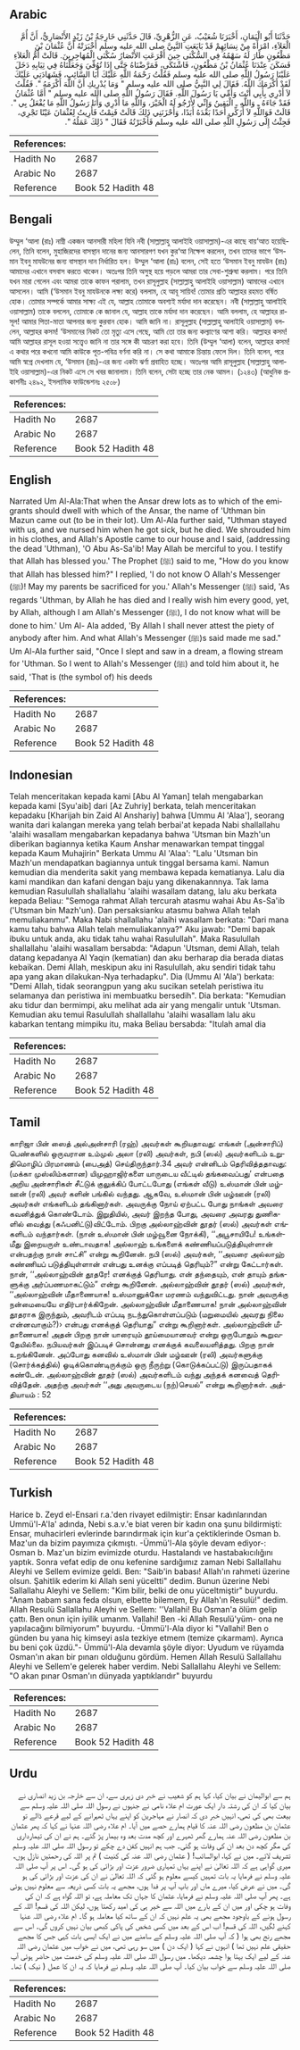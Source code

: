 ## Arabic


<div dir="rtl" lang="ar" style={{fontSize:'larger',backgroundColor:'#f8f9fa',padding:20}}>
حَدَّثَنَا أَبُو الْيَمَانِ، أَخْبَرَنَا شُعَيْبٌ، عَنِ الزُّهْرِيِّ، قَالَ حَدَّثَنِي خَارِجَةُ بْنُ زَيْدٍ الأَنْصَارِيُّ، أَنَّ أُمَّ الْعَلاَءِ، امْرَأَةً مِنْ نِسَائِهِمْ قَدْ بَايَعَتِ النَّبِيَّ صلى الله عليه وسلم أَخْبَرَتْهُ أَنَّ عُثْمَانَ بْنَ مَظْعُونٍ طَارَ لَهُ سَهْمُهُ فِي السُّكْنَى حِينَ أَقْرَعَتِ الأَنْصَارُ سُكْنَى الْمُهَاجِرِينَ‏.‏ قَالَتْ أُمُّ الْعَلاَءِ فَسَكَنَ عِنْدَنَا عُثْمَانُ بْنُ مَظْعُونٍ، فَاشْتَكَى، فَمَرَّضْنَاهُ حَتَّى إِذَا تُوُفِّيَ وَجَعَلْنَاهُ فِي ثِيَابِهِ دَخَلَ عَلَيْنَا رَسُولُ اللَّهِ صلى الله عليه وسلم فَقُلْتُ رَحْمَةُ اللَّهِ عَلَيْكَ أَبَا السَّائِبِ، فَشَهَادَتِي عَلَيْكَ لَقَدْ أَكْرَمَكَ اللَّهُ‏.‏ فَقَالَ لِي النَّبِيُّ صلى الله عليه وسلم ‏"‏ وَمَا يُدْرِيكِ أَنَّ اللَّهَ أَكْرَمَهُ ‏"‏‏.‏ فَقُلْتُ لاَ أَدْرِي بِأَبِي أَنْتَ وَأُمِّي يَا رَسُولَ اللَّهِ‏.‏ فَقَالَ رَسُولُ اللَّهِ صلى الله عليه وسلم ‏"‏ أَمَّا عُثْمَانُ فَقَدْ جَاءَهُ ـ وَاللَّهِ ـ الْيَقِينُ وَإِنِّي لأَرْجُو لَهُ الْخَيْرَ، وَاللَّهِ مَا أَدْرِي وَأَنَا رَسُولُ اللَّهِ مَا يُفْعَلُ بِي ‏"‏‏.‏ قَالَتْ فَوَاللَّهِ لاَ أُزَكِّي أَحَدًا بَعْدَهُ أَبَدًا، وَأَحْزَنَنِي ذَلِكَ قَالَتْ فَنِمْتُ فَأُرِيتُ لِعُثْمَانَ عَيْنًا تَجْرِي، فَجِئْتُ إِلَى رَسُولِ اللَّهِ صلى الله عليه وسلم فَأَخْبَرْتُهُ فَقَالَ ‏"‏ ذَلِكَ عَمَلُهُ ‏"‏‏.‏
</div>
<div style={{backgroundColor:'#f8f9fa',padding:20, marginBottom: 10}}><table> <thead> <tr> <th>References:</th> <th></th> </tr> </thead> <tbody><tr><td>Hadith No</td><td>2687</td></tr><tr><td>Arabic No</td><td>2687</td></tr><tr><td>Reference</td><td>Book 52 Hadith 48</td></tr></tbody></table></div>

## Bengali


<div dir="ltr" lang="bn" style={{fontSize:'larger',backgroundColor:'#f8f9fa',padding:20}}>
উম্মুল ‘আলা (রাঃ) নাম্নী একজন আনসারী মহিলা যিনি নবী (সাল্লাল্লাহু আলাইহি ওয়াসাল্লাম)-এর কাছে বায়‘আত হয়েছিলেন, তিনি বলেন, মুহাজিরদের বাসস্থান দানের জন্য আনসারগণ যখন কুর‘আ নিক্ষেপ করলেন, তখন তাদের ভাগে ‘উসমান ইবনু মাযউনের জন্য বাসস্থান দান নির্ধারিত হল। উম্মুল ‘আলা (রাঃ) বলেন, সেই হতে ‘উসমান ইবনু মাযউন (রাঃ) আমাদের এখানে বসবাস করতে থাকেন। অতঃপর তিনি অসুস্থ হয়ে পড়লে আমরা তার সেবা-শুশ্রুষা করলাম। পরে তিনি যখন মারা গেলেন এবং আমরা তাকে কাফন পরালাম, তখন রাসূলুল্লাহ (সাল্লাল্লাহু আলাইহি ওয়াসাল্লাম) আমাদের এখানে আসলেন। আমি (‘উসমান ইবনু মাযউনকে লক্ষ্য করে) বললাম, হে আবূ সায়িব! তোমার প্রতি আল্লাহর রহমত বর্ষিত হোক। তোমার সম্পর্কে আমার সাক্ষ্য এই যে, আল্লাহ তোমাকে অবশ্যই মর্যাদা দান করেছেন। নবী (সাল্লাল্লাহু আলাইহি ওয়াসাল্লাম) তাকে বললেন, তোমাকে কে জানাল যে, আল্লাহ তাকে মর্যাদা দান করেছেন। আমি বললাম, হে আল্লাহর রাসূল! আমার পিতা-মাতা আপনার জন্য কুরবান হোক। আমি জানি না। রাসূলুল্লাহ (সাল্লাল্লাহু আলাইহি ওয়াসাল্লাম) বললেন, আল্লাহর কসম! ‘উসমানের নিকট তো মৃত্যু এসে গেছে, আমি তো তার জন্য কল্যাণের আশা করি। আল্লাহর কসম! আমি আল্লাহর রাসূল হওয়া সত্ত্বেও জানি না তার সঙ্গে কী আচরণ করা হবে। তিনি (উম্মুল ‘আলা) বলেন, আল্লাহর কসম! এ কথার পরে কখনো আমি কাউকে পূত-পবিত্র বর্ণনা করি না। সে কথা আমাকে চিন্তায় ফেলে দিল। তিনি বলেন, পরে আমি স্বপ্নে দেখলাম যে, ‘উসমান (রাঃ)-এর জন্য একটা ঝর্ণা প্রবাহিত হচ্ছে। অতঃপর আমি রাসূলুল্লাহ (সাল্লাল্লাহু আলাইহি ওয়াসাল্লাম)-এর নিকট এসে সে খবর জানালাম। তিনি বলেন, সেটা হচ্ছে তার নেক আমল। (১২৪৩) (আধুনিক প্রকাশনীঃ ২৪৯২, ইসলামিক ফাউন্ডেশনঃ ২৫০৮)
</div>
<div style={{backgroundColor:'#f8f9fa',padding:20, marginBottom: 10}}><table> <thead> <tr> <th>References:</th> <th></th> </tr> </thead> <tbody><tr><td>Hadith No</td><td>2687</td></tr><tr><td>Arabic No</td><td>2687</td></tr><tr><td>Reference</td><td>Book 52 Hadith 48</td></tr></tbody></table></div>

## English


<div dir="ltr" lang="en" style={{fontSize:'larger',backgroundColor:'#f8f9fa',padding:20}}>
Narrated Um Al-Ala:That when the Ansar drew lots as to which of the emigrants should dwell with which of the Ansar, the name of 'Uthman bin Mazun came out (to be in their lot). Um Al-Ala further said, "Uthman stayed with us, and we nursed him when he got sick, but he died. We shrouded him in his clothes, and Allah's Apostle came to our house and I said, (addressing the dead 'Uthman), 'O Abu As-Sa'ib! May Allah be merciful to you. I testify that Allah has blessed you.' The Prophet (ﷺ) said to me, "How do you know that Allah has blessed him?" I replied, 'I do not know O Allah's Messenger (ﷺ)! May my parents be sacrificed for you.' Allah's Messenger (ﷺ) said, 'As regards 'Uthman, by Allah he has died and I really wish him every good, yet, by Allah, although I am Allah's Messenger (ﷺ), I do not know what will be done to him.' Um Al- Ala added, 'By Allah I shall never attest the piety of anybody after him. And what Allah's Messenger (ﷺ)s said made me sad." Um Al-Ala further said, "Once I slept and saw in a dream, a flowing stream for 'Uthman. So I went to Allah's Messenger (ﷺ) and told him about it, he said, 'That is (the symbol of) his deeds
</div>
<div style={{backgroundColor:'#f8f9fa',padding:20, marginBottom: 10}}><table> <thead> <tr> <th>References:</th> <th></th> </tr> </thead> <tbody><tr><td>Hadith No</td><td>2687</td></tr><tr><td>Arabic No</td><td>2687</td></tr><tr><td>Reference</td><td>Book 52 Hadith 48</td></tr></tbody></table></div>

## Indonesian


<div dir="ltr" lang="id" style={{fontSize:'larger',backgroundColor:'#f8f9fa',padding:20}}>
Telah menceritakan kepada kami [Abu Al Yaman] telah mengabarkan kepada kami [Syu'aib] dari [Az Zuhriy] berkata, telah menceritakan kepadaku [Kharijah bin Zaid Al Anshariy] bahwa [Ummu Al 'Alaa'], seorang wanita dari kalangan mereka yang telah berbai'at kepada Nabi shallallahu 'alaihi wasallam mengabarkan kepadanya bahwa 'Utsman bin Mazh'un diberikan bagiannya ketika Kaum Anshar menawarkan tempat tinggal kepada Kaum Muhajirin" Berkata Ummu Al 'Alaa': "Lalu 'Utsman bin Mazh'un mendapatkan bagiannya untuk tinggal bersama kami. Namun kemudian dia menderita sakit yang membawa kepada kematianya. Lalu dia kami mandikan dan kafani dengan baju yang dikenakannnya. Tak lama kemudian Rasulullah shallallahu 'alaihi wasallam datang, lalu aku berkata kepada Beliau: "Semoga rahmat Allah tercurah atasmu wahai Abu As-Sa'ib ('Utsman bin Mazh'un). Dan persaksianku atasmu bahwa Allah telah memuliakanmu". Maka Nabi shallallahu 'alaihi wasallam berkata: "Dari mana kamu tahu bahwa Allah telah memuliakannya?" Aku jawab: "Demi bapak ibuku untuk anda, aku tidak tahu wahai Rasulullah". Maka Rasulullah shallallahu 'alaihi wasallam bersabda: "Adapun 'Utsman, demi Allah, telah datang kepadanya Al Yaqin (kematian) dan aku berharap dia berada diatas kebaikan. Demi Allah, meskipun aku ini Rasulullah, aku sendiri tidak tahu apa yang akan dilakukan-Nya terhadapku". Dia (Ummu Al 'Ala') berkata: "Demi Allah, tidak seorangpun yang aku sucikan setelah peristiwa itu selamanya dan peristiwa ini membuatku bersedih". Dia berkata: "Kemudian aku tidur dan bermimpi, aku melihat ada air yang mengalir untuk 'Utsman. Kemudian aku temui Rasulullah shallallahu 'alaihi wasallam lalu aku kabarkan tentang mimpiku itu, maka Beliau bersabda: "Itulah amal dia
</div>
<div style={{backgroundColor:'#f8f9fa',padding:20, marginBottom: 10}}><table> <thead> <tr> <th>References:</th> <th></th> </tr> </thead> <tbody><tr><td>Hadith No</td><td>2687</td></tr><tr><td>Arabic No</td><td>2687</td></tr><tr><td>Reference</td><td>Book 52 Hadith 48</td></tr></tbody></table></div>

## Tamil


<div dir="ltr" lang="ta" style={{fontSize:'larger',backgroundColor:'#f8f9fa',padding:20}}>
காரிஜா பின் ஸைத் அல்அன்சாரி (ரஹ்) அவர்கள் கூறியதாவது: எங்கள் (அன்சாரிப்) பெண்களில் ஒருவரான உம்முல் அலா (ரலி) அவர்கள், நபி (ஸல்) அவர்களிடம் உறுதிமொழிப் பிரமாணம் (பைஅத்) செய்திருந்தார்.34 அவர் என்னிடம் தெரிவித்ததாவது: (மக்கா முஸ்லிம்களான) யிமுஹாஜிர்களை யாருடைய வீட்டில் தங்கவைப்பது’ என்பதை அறிய அன்சாரிகள் சீட்டுக் குலுக்கிப் போட்டபோது (எங்கள் வீடு) உஸ்மான் பின் மழ்ஊன் (ரலி) அவர் களின் பங்கில் வந்தது. ஆகவே, உஸ்மான் பின் மழ்ஊன் (ரலி) அவர்கள் எங்களிடம் தங்கினார்கள். அவருக்கு நோய் ஏற்பட்ட போது நாங்கள் அவரை கவனித்துக் கொண்டோம். இறுதியில், அவர் இறந்த போது, அவரை அவரது துணிகளில் வைத்து (கஃபனிட்டு)விட்டோம். பிறகு அல்லாஹ்வின் தூதர் (ஸல்) அவர்கள் எங்களிடம் வந்தார்கள். (நான் உஸ்மான் பின் மழ்வூனை நோக்கி), ‘‘அபூசாயிபே! உங்கள்மீது இறையருள் உண்டாவதாக! அல்லாஹ் உங்களைக் கண்ணியப்படுத்தியுள்ளான் என்பதற்கு நான் சாட்சி” என்று கூறினேன். நபி (ஸல்) அவர்கள், ‘‘அவரை அல்லாஹ் கண்ணியப் படுத்தியுள்ளான் என்பது உனக்கு எப்படித் தெரியும்?” என்று கேட்டார்கள். நான், ‘‘அல்லாஹ்வின் தூதரே! எனக்குத் தெரியாது. என் தந்தையும், என் தாயும் தங்களுக்கு அர்ப்பணமாகட்டும்” என்று கூறினேன். அல்லாஹ்வின் தூதர் (ஸல்) அவர்கள், ‘‘அல்லாஹ்வின் மீதாணையாக! உஸ்மானுக்கோ மரணம் வந்துவிட்டது. நான் அவருக்கு நன்மையையே எதிர்பார்க்கிறேன். அல்லாஹ்வின் மீதாணையாக! நான் அல்லாஹ்வின் தூதராக இருந்தும், அவரிடம் எப்படி நடந்துகொள்ளப்படும் (மறுமையில் அவரது நிலை என்னவாகும்?)› என்பது எனக்குத் தெரியாது” என்று கூறினார்கள். அல்லாஹ்வின் மீதாணையாக! அதன் பிறகு நான் யாரையும் தூய்மையானவர் என்று ஒருபோதும் கூறுவதேயில்லை. நபியவர்கள் இப்படிச் சொன்னது எனக்குக் கவலையளித்தது. பிறகு நான் உறங்கினேன். அப்போது கனவில் உஸ்மான் பின் மழ்ஊன் (ரலி) அவர்களுக்கு (சொர்க்கத்தில்) ஓடிக்கொண்டிருக்கும் ஒரு நீருற்று (கொடுக்கப்பட்டு) இருப்பதாகக் கண்டேன். அல்லாஹ்வின் தூதர் (ஸல்) அவர்களிடம் வந்து அந்தக் கனவைத் தெரிவித்தேன். அதற்கு அவர்கள் ‘‘அது அவருடைய (நற்)செயல்” என்று கூறினார்கள். அத்தியாயம் : 52
</div>
<div style={{backgroundColor:'#f8f9fa',padding:20, marginBottom: 10}}><table> <thead> <tr> <th>References:</th> <th></th> </tr> </thead> <tbody><tr><td>Hadith No</td><td>2687</td></tr><tr><td>Arabic No</td><td>2687</td></tr><tr><td>Reference</td><td>Book 52 Hadith 48</td></tr></tbody></table></div>

## Turkish


<div dir="ltr" lang="tr" style={{fontSize:'larger',backgroundColor:'#f8f9fa',padding:20}}>
Harice b. Zeyd el-Ensari r.a.'den rivayet edilmiştir: Ensar kadınlarından Ummü'l-A'la' adında, Nebi s.a.v.'e biat veren bir kadın ona şunu bildirmişti: Ensar, muhacirleri evlerinde barındırmak için kur'a çektiklerinde Osman b. Maz'un da bizim payımıza çıkmıştı. -Ümmü'l-Ala şöyle devam ediyor-: Osman b. Maz'un bizim evimizde oturdu. Hastalandı ve hastabakıcılığını yaptık. Sonra vefat edip de onu kefenine sardığımız zaman Nebi Sallallahu Aleyhi ve Sellem evimize geldi. Ben: "Saib'in babası! Allah'ın rahmeti üzerine olsun. Şahitlik ederim ki Allah seni yüceltti" dedim. Bunun üzerine Nebi Sallallahu Aleyhi ve Sellem: "Kim bilir, belki de onu yüceltmiştir" buyurdu. "Anam babam sana feda olsun, elbette bilemem, Ey Allah'ın Resulü!" dedim. Allah Resulü Sallallahu Aleyhi ve Sellem: ''Vallahi! Bu Osman'a ölüm gelip çattı. Ben onun için iyilik umanm. Vallahi! Ben -ki Allah Resulü'yüm- ona ne yapılacağını bilmiyorum" buyurdu. -Ümmü'l-Ala diyor ki "Vallahi! Ben o günden bu yana hiç kimseyi asla tezkiye etmem (temize çıkarmam). Ayrıca bu beni çok üzdü."- Ümmü'l-Ala devamla şöyle diyor: Uyudum ve rüyamda Osman'ın akan bir pınarı olduğunu gördüm. Hemen Allah Resulü Sallallahu Aleyhi ve Sellem'e gelerek haber verdim. Nebi Sallallahu Aleyhi ve Sellem: "O akan pınar Osman'ın dünyada yaptıklarıdır" buyurdu
</div>
<div style={{backgroundColor:'#f8f9fa',padding:20, marginBottom: 10}}><table> <thead> <tr> <th>References:</th> <th></th> </tr> </thead> <tbody><tr><td>Hadith No</td><td>2687</td></tr><tr><td>Arabic No</td><td>2687</td></tr><tr><td>Reference</td><td>Book 52 Hadith 48</td></tr></tbody></table></div>

## Urdu


<div dir="rtl" lang="ur" style={{fontSize:'larger',backgroundColor:'#f8f9fa',padding:20}}>
ہم سے ابوالیمان نے بیان کیا، کہا ہم کو شعیب نے خبر دی زہری سے، ان سے خارجہ بن زید انصاری نے بیان کیا کہ ان کی رشتہ دار ایک عورت ام علاء نامی نے جنہوں نے رسول اللہ صلی اللہ علیہ وسلم سے بیعت بھی کی تھی، انہیں خبر دی کہ انصار نے مہاجرین کو اپنے یہاں ٹھہرانے کے لیے قرعے ڈالے تو عثمان بن مظعون رضی اللہ عنہ کا قیام ہمارے حصے میں آیا۔ ام علاء رضی اللہ عنہا نے کہا کہ پھر عثمان بن مظعون رضی اللہ عنہ ہمارے گھر ٹھہرے اور کچھ مدت بعد وہ بیمار پڑ گئے۔ ہم نے ان کی تیمارداری کی مگر کچھ دن بعد ان کی وفات ہو گئی۔ جب ہم انہیں کفن دے چکے تو رسول اللہ صلی اللہ علیہ وسلم تشریف لائے۔ میں نے کہا، ابوالسائب! ( عثمان رضی اللہ عنہ کی کنیت ) تم پر اللہ کی رحمتیں نازل ہوں، میری گواہی ہے کہ اللہ تعالیٰ نے اپنے یہاں تمہاری ضرور عزت اور بڑائی کی ہو گی۔ اس پر آپ صلی اللہ علیہ وسلم نے فرمایا یہ بات تمہیں کیسے معلوم ہو گئی کہ اللہ تعالیٰ نے ان کی عزت اور بڑائی کی ہو گی۔ میں نے عرض کیا، میرے ماں اور باپ آپ پر فدا ہوں، مجھے یہ بات کسی ذریعہ سے معلوم نہیں ہوئی ہے۔ پھر آپ صلی اللہ علیہ وسلم نے فرمایا، عثمان کا جہاں تک معاملہ ہے، تو اللہ گواہ ہے کہ ان کی وفات ہو چکی اور میں ان کے بارے میں اللہ سے خیر ہی کی امید رکھتا ہوں، لیکن اللہ کی قسم! اللہ کے رسول ہونے کے باوجود مجھے بھی یہ علم نہیں کہ ان کے ساتھ کیا معاملہ ہو گا۔ ام علاء رضی اللہ عنہا کہنے لگیں، اللہ کی قسم! اب اس کے بعد میں کسی شخص کی پاکی کبھی بیان نہیں کروں گی۔ اس سے مجھے رنج بھی ہوا ( کہ آپ صلی اللہ علیہ وسلم کے سامنے میں نے ایک ایسی بات کہی جس کا مجھے حقیقی علم نہیں تھا ) انہوں نے کہا ( ایک دن ) میں سو رہی تھی، میں نے خواب میں عثمان رضی اللہ عنہ کے لیے ایک بہتا ہوا چشمہ دیکھا۔ میں رسول اللہ صلی اللہ علیہ وسلم کی خدمت میں حاضر ہوئی آپ صلی اللہ علیہ وسلم سے خواب بیان کیا۔ آپ صلی اللہ علیہ وسلم نے فرمایا کہ یہ ان کا عمل ( نیک ) تھا۔
</div>
<div style={{backgroundColor:'#f8f9fa',padding:20, marginBottom: 10}}><table> <thead> <tr> <th>References:</th> <th></th> </tr> </thead> <tbody><tr><td>Hadith No</td><td>2687</td></tr><tr><td>Arabic No</td><td>2687</td></tr><tr><td>Reference</td><td>Book 52 Hadith 48</td></tr></tbody></table></div>
